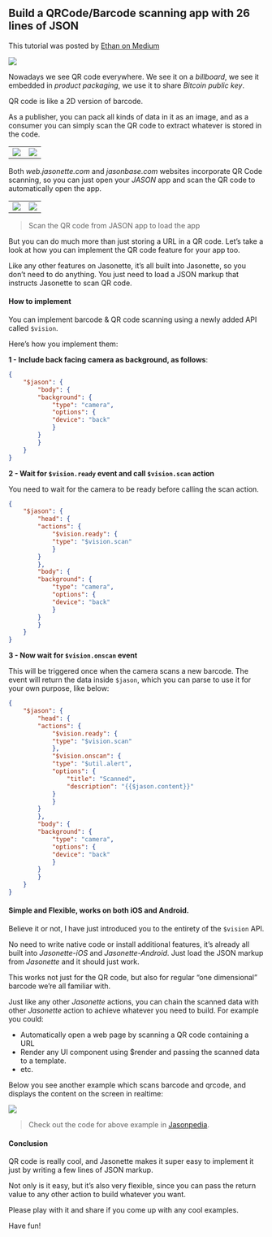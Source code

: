 ## Build a QRCode/Barcode scanning app with 26 lines of JSON

This tutorial was posted by [Ethan on Medium](https://medium.com/@gliechtenstein/build-a-qrcode-barcode-scanning-app-with-26-lines-of-json-b83453d39197)

![](images/tutorials/qrcode/1.gif)

Nowadays we see QR code everywhere. 
We see it on a *billboard*, we see it embedded in *product packaging*, 
we use it to share *Bitcoin public key*.

QR code is like a 2D version of barcode.

As a publisher, you can pack all kinds of data in it as an image,
and as a consumer you can simply scan the QR code to extract whatever is 
stored in the code.

|||
|--|--|
|![](images/tutorials/qrcode/2.png)|![](images/tutorials/qrcode/3.jpeg)|

Both *web.jasonette.com* and *jasonbase.com* websites 
incorporate QR Code scanning, so you can just open your 
*JASON* app and scan the QR code to automatically open the app.

|||
|--|--|
|![](images/tutorials/qrcode/4.png)|![](images/tutorials/qrcode/5.png)|
    
> Scan the QR code from JASON app to load the app

But you can do much more than just storing a URL in a QR code. 
Let’s take a look at how you can implement the QR code feature for your app too.

Like any other features on Jasonette, it’s all built into Jasonette, 
so you don’t need to do anything. 
You just need to load a JSON markup that instructs Jasonette to scan QR code.

#### How to implement

You can implement barcode & QR code scanning using a newly 
added API called `$vision`.

Here’s how you implement them:

**1 - Include back facing camera as background, as follows**:

```json
{
    "$jason": {
        "body": {
        "background": {
            "type": "camera",
            "options": {
            "device": "back"
            }
        }
        }
    }
}
```

**2 - Wait for `$vision.ready` event and call `$vision.scan` action** 

You need to wait for the camera to be ready before calling the scan action.

```json
{
    "$jason": {
        "head": {
        "actions": {
            "$vision.ready": {
            "type": "$vision.scan"
            }
        }
        },
        "body": {
        "background": {
            "type": "camera",
            "options": {
            "device": "back"
            }
        }
        }
    }
}
```

**3 - Now wait for `$vision.onscan` event**

This will be triggered once when the camera scans a new barcode. 
The event will return the data inside `$jason`, which you can parse to use 
it for your own purpose, like below:

```json
{
    "$jason": {
        "head": {
        "actions": {
            "$vision.ready": {
            "type": "$vision.scan"
            },
            "$vision.onscan": {
            "type": "$util.alert",
            "options": {
                "title": "Scanned",
                "description": "{{$jason.content}}"
            }
            }
        }
        },
        "body": {
        "background": {
            "type": "camera",
            "options": {
            "device": "back"
            }
        }
        }
    }
}
```

#### Simple and Flexible, works on both iOS and Android.

Believe it or not, I have just introduced you to the entirety of the 
`$vision` API.

No need to write native code or install additional features, 
it’s already all built into *Jasonette-iOS* and *Jasonette-Android*. 
Just load the JSON markup from *Jasonette* and it should just work.

This works not just for the QR code, 
but also for regular “one dimensional” barcode we’re all familiar with.

Just like any other *Jasonette* actions, 
you can chain the scanned data with other *Jasonette* action 
to achieve whatever you need to build. For example you could:


- Automatically open a web page by scanning a QR code containing a URL
- Render any UI component using $render and passing the scanned data to a template.
- etc.

Below you see another example which scans barcode and qrcode, 
and displays the content on the screen in realtime:

![](images/tutorials/qrcode/6.gif)

> Check out the code for above example in [Jasonpedia](https://github.com/jasonelle/docs/blob/develop/examples/jasonette/apps/jasonpedia/action/vision/index.json).

#### Conclusion

QR code is really cool, and Jasonette makes it super easy to 
implement it just by writing a few lines of JSON markup.

Not only is it easy, but it’s also very flexible, 
since you can pass the return value to any other action to 
build whatever you want.

Please play with it and share if you come up with any cool examples.

Have fun!
